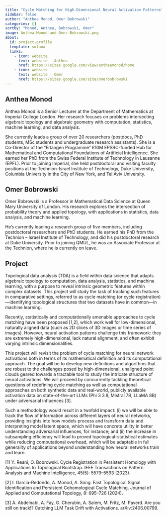 ```yaml
---
title: "Cycle Matching for High-Dimensional Neural Activation Patterns"
sidebar: false
author: "Anthea Monod, Omer Bobrowski"
categories: []
sortby: "Monod, Anthea, Bobrowski, Omer"
image: Anthea-Monod-and-Omer-Bobrowski.png
about:
  id: project-profile
  template: solana
  links:
    - icon: website
      text: website - Anthea
      href: https://sites.google.com/view/antheamonod/home
    - icon: website
      text: website - Omer
      href: https://sites.google.com/site/omerbobrowski
---
```


## Anthea Monod

Anthea Monod is a Senior Lecturer at the Department of Mathematics at Imperial College London. 
Her research focuses on problems intersecting algebraic topology and algebraic geometry with computation, statistics, machine learning, and data analysis.  

She currently leads a group of over 20 researchers (postdocs, PhD students, MSc students and undergraduate research assistants). 
She is a Co-Director of the “Erlangen Programme” £10M EPSRC-funded Hub for Mathematical and Computational Foundations of Artificial Intelligence. 
She earned her PhD from the Swiss Federal Institute of Technology in Lausanne (EPFL). 
Prior to joining Imperial, she held postdoctoral and visiting faculty positions at the Technion–Israel Institute of Technology, Duke University, Columbia University in the City of New York, and Tel Aviv University.

## Omer Bobrowski

Omer Bobrowski is a Professor in Mathematical Data Science at Queen Mary University of London.
His research explores the intersection of probability theory and applied topology, with applications in statistics, data analysis, and machine learning.

He’s currently leading a research group of five members, including postdoctoral researchers and PhD students. 
He earned his PhD from the Technion – Israel Institute of Technology, and did his postdoctoral research at Duke University. 
Prior to joining QMUL, he was an Associate Professor at the Technion, where he is currently on leave.

## Project

Topological data analysis (TDA) is a field within data science that adapts algebraic topology to computation, data analysis, statistics, and machine learning, with a purpose to reveal intrinsic geometric features within complex datasets.
This project will study the task of tracking such features in comparative settings, referred to as cycle matching (or cycle registration)—identifying topological structures that two datasets have in common—in machine learning.

Recently, statistically and computationally amenable approaches to cycle matching have been proposed [1,2], which work well for low-dimensional, naturally aligned data (such as 2D slices of 3D images or time series of images).
However, neural activation patterns challenge this framework: they are extremely high-dimensional, lack natural alignment, and often exhibit varying intrinsic dimensionalities.

This project will revisit the problem of cycle matching for neural network activations both in terms of its mathematical definition and its computational approach. 
The goal will be to develop new definitions and algorithms that are robust to the challenges posed by high-dimensional, unaligned point clouds geared towards a tractable tool to study the intricate structure of neural activations. 
We will proceed by concurrently tackling theoretical questions of redefining cycle matching as well as computational approaches on both synthetic data and real-world, publicly available activation data on state-of-the-art LLMs (Phi 3 3.8, Mistral 7B, LLaMA 8B) under adversarial influences [3].

Such a methodology would result in a twofold impact: (i) we will be able to track the flow of information across different layers of neural networks, providing insights into how models process and transform data and interpreting model latent space, which will have concrete utility in better understanding adversarial influences, for instance; and (ii) the increase in subsampling efficiency will lead to proved topological-statistical estimates while reducing computational overhead, which will be adaptable in full generality of applications beyond understanding how neural networks train and learn.

[1] Y. Reani, O. Bobrowski. Cycle Registration in Persistent Homology with Applications to Topological Bootstrap. IEEE Transactions on Pattern Analysis and Machine Intelligence, 45(5): 5579–5593 (2023).

[2] I. Garcia-Redondo, A. Monod, A. Song. Fast Topological Signal Identification and Persistent Cohomological Cycle Matching. Journal of Applied and Computational Topology, 8: 695–726 (2024).

[3] A. Abdelnabi, A. Fay, G. Cherubin, A. Salem, M. Fritz, M. Paverd. Are you still on track!? Catching LLM Task Drift with Activations.  arXiv:2406.00799.
